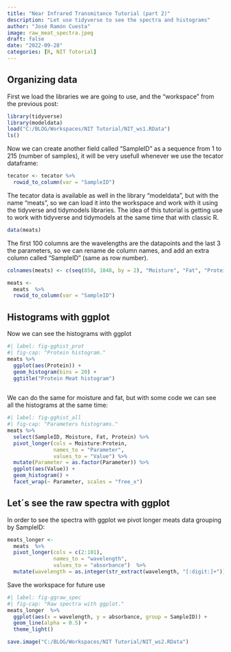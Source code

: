 ```yaml
---
title: "Near Infrared Transmitance Tutorial (part 2)"
description: "Let use tidyverse to see the spectra and histograms"
author: "José Ramón Cuesta"
image: raw_meat_spectra.jpeg
draft: false
date: "2022-09-28"
categories: [R, NIT Tutorial]
---
```


## Organizing data

First we load the libraries we are going to use, and the "workspace" from the previous post:

```r
library(tidyverse)
library(modeldata)
load("C:/BLOG/Workspaces/NIT Tutorial/NIT_ws1.RData")
ls()
```

Now we can create another field called "SampleID" as a sequence from 1 to 215 (number of samples), it will be very usefull whenever we use the tecator dataframe:

```r
tecator <- tecator %>%   
  rowid_to_column(var = "SampleID") 

```

The tecator data is available as well in the library "modeldata", but with the name "meats", so we can load it into the workspace and work with it using the tidyverse and tidymodels libraries. The idea of this tutorial is getting use to work with tidyverse and tidymodels at the same time that with classic R.

```r
data(meats)
```

The first 100 columns are the wavelengths are the datapoints and the last 3 the parameters, so we can rename de column names, and add an extra column called "SampleID" (same as row number).

```r
colnames(meats) <- c(seq(850, 1048, by = 2), "Moisture", "Fat", "Protein")

meats <- 
  meats  %>% 
  rowid_to_column(var = "SampleID")

```

## Histograms with ggplot

Now we can see the histograms with ggplot

```r
#| label: fig-gghist_prot
#| fig-cap: "Protein histogram."
meats %>% 
  ggplot(aes(Protein)) +
  geom_histogram(bins = 20) +
  ggtitle("Protein Meat histogram")
 
```

We can do the same for moisture and fat, but with some code we can see all the histograms at the same time:

```r
#| label: fig-gghist_all
#| fig-cap: "Parameters histograms."
meats %>% 
  select(SampleID, Moisture, Fat, Protein) %>% 
  pivot_longer(cols = Moisture:Protein,
               names_to = "Parameter",
               values_to = "Value") %>% 
  mutate(Parameter = as.factor(Parameter)) %>% 
  ggplot(aes(Value)) +
  geom_histogram() +
  facet_wrap(~ Parameter, scales = "free_x")
```

## Let´s see the raw spectra with ggplot

In order to see the spectra with ggplot we pivot longer meats data grouping by SampleID:

```r
meats_longer <- 
  meats  %>% 
  pivot_longer(cols = c(2:101),
               names_to = "wavelength",
               values_to = "absorbance")  %>%  
  mutate(wavelength = as.integer(str_extract(wavelength, "[:digit:]+")))
```

Save the workspace for future use

```r
#| label: fig-ggraw_spec
#| fig-cap: "Raw spectra with ggplot."
meats_longer  %>% 
  ggplot(aes(x = wavelength, y = absorbance, group = SampleID)) + 
  geom_line(alpha = 0.5) + 
  theme_light()
```

```r
save.image("C:/BLOG/Workspaces/NIT Tutorial/NIT_ws2.RData")
```
